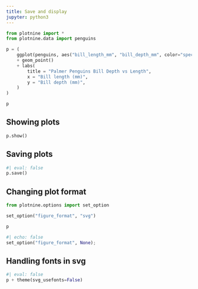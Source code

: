 ```yaml
---
title: Save and display
jupyter: python3
---
```



```python
from plotnine import *
from plotnine.data import penguins
```


```python
p = (
    ggplot(penguins, aes("bill_length_mm", "bill_depth_mm", color="species"))
    + geom_point()
    + labs(
        title = "Palmer Penguins Bill Depth vs Length",
        x = "Bill length (mm)",
        y = "Bill depth (mm)",
    )
)

p
```


## Showing plots

```python
p.show()
```

## Saving plots

```python
#| eval: false
p.save()

```


## Changing plot format

```python
from plotnine.options import set_option

set_option("figure_format", "svg")

p
```


```python
#| echo: false
set_option("figure_format", None);
```

## Handling fonts in svg

```python
#| eval: false
p + theme(svg_usefonts=False)
```


